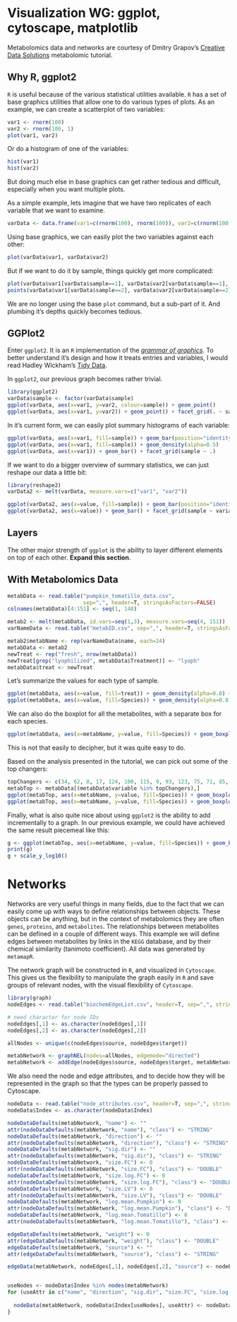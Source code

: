 # Visualization WG: ggplot, cytoscape, matplotlib

Metabolomics data and networks are courtesy of Dmitry Grapov's [Creative Data Solutions](http://imdevsoftware.wordpress.com/2014/02/17/tutorials-statistical-and-multivariate-analysis-for-metabolomics/) metabolomic tutorial.

## Why R, ggplot2

`R` is useful because of the various statistical utilities available. `R` has a set of base graphics utilities that allow one to do various types of plots. As an example, we can create a scatterplot of two variables:

```r
var1 <- rnorm(100)
var2 <- rnorm(100, 1)
plot(var1, var2)
```

Or do a histogram of one of the variables:

```r
hist(var1)
hist(var2)
```

But doing much else in base graphics can get rather tedious and difficult, especially when you want multiple plots.

As a simple example, lets imagine that we have two replicates of each variable that we want to examine.

```r
varData <- data.frame(var1=c(rnorm(100), rnorm(100)), var2=c(rnorm(100, 1), rnorm(100,1)), sample=rep(c(1,2), each=100))
```

Using base graphics, we can easily plot the two variables against each other:

```r
plot(varData$var1, varData$var2)
```

But if we want to do it by sample, things quickly get more complicated:

```r
plot(varData$var1[varData$sample==1], varData$var2[varData$sample==1], col="blue")
points(varData$var1[varData$sample==2], varData$var2[varData$sample==2], col="red")
```

We are no longer using the base `plot` command, but a sub-part of it. And plumbing it's depths quickly becomes tedious.

## GGPlot2

Enter `ggplot2`. It is an `R` implementation of the [*grammar of graphics*](http://www.amazon.com/Grammar-Graphics-Statistics-Computing/dp/0387245448). To better understand it's design and how it treats entries and variables, I would read Hadley Wickham's [Tidy Data](http://vita.had.co.nz/papers/tidy-data.pdf).

In `ggplot2`, our previous graph becomes rather trivial.

```r
library(ggplot2)
varData$sample <- factor(varData$sample)
ggplot(varData, aes(x=var1, y=var2, colour=sample)) + geom_point()
ggplot(varData, aes(x=var1, y=var2)) + geom_point() + facet_grid(. ~ sample)
```

In it's current form, we can easily plot summary histograms of each variable:

```r
ggplot(varData, aes(x=var1, fill=sample)) + geom_bar(position="identity", alpha=0.5)
ggplot(varData, aes(x=var1, fill=sample)) + geom_density(alpha=0.5)
ggplot(varData, aes(x=var1)) + geom_bar() + facet_grid(sample ~ .)
```

If we want to do a bigger overview of summary statistics, we can just reshape our data a little bit:

```r
library(reshape2)
varData2 <- melt(varData, measure.vars=c("var1", "var2"))

ggplot(varData2, aes(x=value, fill=sample)) + geom_bar(position="identity", alpha=0.5) + facet_grid(. ~ variable)
ggplot(varData2, aes(x=value)) + geom_bar() + facet_grid(sample ~ variable)
```

## Layers

The other major strength of `ggplot` is the ability to layer different elements on top of each other. **Expand this section**. 

## With Metabolomics Data

```r
metabData <- read.table("pumpkin_tomatillo_data.csv",
                        sep=",", header=T, stringsAsFactors=FALSE)
colnames(metabData)[4:151] <- seq(1, 148)

metab2 <- melt(metabData, id.vars=seq(1,3), measure.vars=seq(4, 151))
varNameData <- read.table("metabID.csv", sep=",", header=T, stringsAsFactors=FALSE)

metab2$metabName <- rep(varNameData$name, each=24)
metabData <- metab2
newTreat <- rep("fresh", nrow(metabData))
newTreat[grep("lyophilized", metabData$Treatment)] <- "lyoph"
metabData$treat <- newTreat
```

Let's summarize the values for each type of sample.

```r
ggplot(metabData, aes(x=value, fill=treat)) + geom_density(alpha=0.8) + facet_grid(Species ~ ., scales="free_y") + xlim(0, 5000)
ggplot(metabData, aes(x=value, fill=Species)) + geom_density(alpha=0.8) + facet_grid(treat ~ ., scales="free_y") + xlim(0, 5000)
```

We can also do the boxplot for all the metabolites, with a separate box for each species.

```r
ggplot(metabData, aes(x=metabName, y=value, fill=Species)) + geom_boxplot()
```

This is not that easily to decipher, but it was quite easy to do.


Based on the analysis presented in the tutorial, we can pick out some of the top changers:

```r
topChangers <- c(34, 62, 8, 17, 124, 100, 115, 9, 93, 123, 75, 71, 85, 33)
metabTop <- metabData[(metabData$variable %in% topChangers),]
ggplot(metabTop, aes(x=metabName, y=value, fill=Species)) + geom_boxplot()
ggplot(metabTop, aes(x=metabName, y=value, fill=Species)) + geom_boxplot() + scale_y_log10()
```

Finally, what is also quite nice about using `ggplot2` is the ability to add incrementally to a graph. In our previous example, we could have achieved the same result piecemeal like this:

```r
g <- ggplot(metabTop, aes(x=metabName, y=value, fill=Species)) + geom_boxplot()
print(g)
g + scale_y_log10()
```


# Networks

Networks are very useful things in many fields, due to the fact that we can easily come up with ways to define relationships between objects. These objects can be anything, but in the context of metabolomics they are often `genes`, `proteins`, and `metabolites`. The relationships between metabolites can be defined in a couple of different ways. This example we will define edges between metabolites by links in the `KEGG` database, and by their chemical similarity (tanimoto coefficient). All data was generated by `metamapR`.

The network graph will be constructed in `R`, and visualized in `Cytoscape`. This gives us the flexibility to manipulate the graph easily in `R` and save groups of relevant nodes, with the visual flexibility of `Cytoscape`.

```r
library(graph)
nodeEdges <- read.table("biochemEdgeList.csv", header=T, sep=",", stringsAsFactors=FALSE)

# need character for node IDs
nodeEdges[,1] <- as.character(nodeEdges[,1])
nodeEdges[,2] <- as.character(nodeEdges[,2])
```

```r
allNodes <- unique(c(nodeEdges$source, nodeEdges$target))

metabNetwork <- graphNEL(nodes=allNodes, edgemode="directed")
metabNetwork <- addEdge(nodeEdges$source, nodeEdges$target, metabNetwork, nodeEdges$weight)
```

We also need the node and edge attributes, and to decide how they will be represented in the graph so that the types can be properly passed to Cytoscape. 

```r
nodeData <- read.table("node_attributes.csv", header=T, sep=",", stringsAsFactors=FALSE)
nodeData$Index <- as.character(nodeData$Index)

nodeDataDefaults(metabNetwork, "name") <- ""
attr(nodeDataDefaults(metabNetwork, "name"), "class") <- "STRING"
nodeDataDefaults(metabNetwork, "direction") <- ""
attr(nodeDataDefaults(metabNetwork, "direction"), "class") <- "STRING"
nodeDataDefaults(metabNetwork, "sig.dir") <- ""
attr(nodeDataDefaults(metabNetwork, "sig.dir"), "class") <- "STRING"
nodeDataDefaults(metabNetwork, "size.FC") <- 0
attr(nodeDataDefaults(metabNetwork, "size.FC"), "class") <- "DOUBLE"
nodeDataDefaults(metabNetwork, "size.log.FC") <- 0
attr(nodeDataDefaults(metabNetwork, "size.log.FC"), "class") <- "DOUBLE"
nodeDataDefaults(metabNetwork, "size.LV") <- 0
attr(nodeDataDefaults(metabNetwork, "size.LV"), "class") <- "DOUBLE"
nodeDataDefaults(metabNetwork, "log.mean.Pumpkin") <- 0
attr(nodeDataDefaults(metabNetwork, "log.mean.Pumpkin"), "class") <- "DOUBLE"
nodeDataDefaults(metabNetwork, "log.mean.Tomatillo") <- 0
attr(nodeDataDefaults(metabNetwork, "log.mean.Tomatillo"), "class") <- "DOUBLE"

edgeDataDefaults(metabNetwork, "weight") <- 0
attr(edgeDataDefaults(metabNetwork, "weight"), "class") <- "DOUBLE"
edgeDataDefaults(metabNetwork, "source") <- ""
attr(edgeDataDefaults(metabNetwork, "source"), "class") <- "STRING"

edgeData(metabNetwork, nodeEdges[,1], nodeEdges[,2], "source") <- nodeEdges$type


useNodes <- nodeData$Index %in% nodes(metabNetwork)
for (useAttr in c("name", "direction", "sig.dir", "size.FC", "size.log.FC", "size.LV", "log.mean.Pumpkin", "log.mean.Tomatillo")){
  
  nodeData(metabNetwork, nodeData$Index[useNodes], useAttr) <- nodeData[useNodes, useAttr]
}
```

